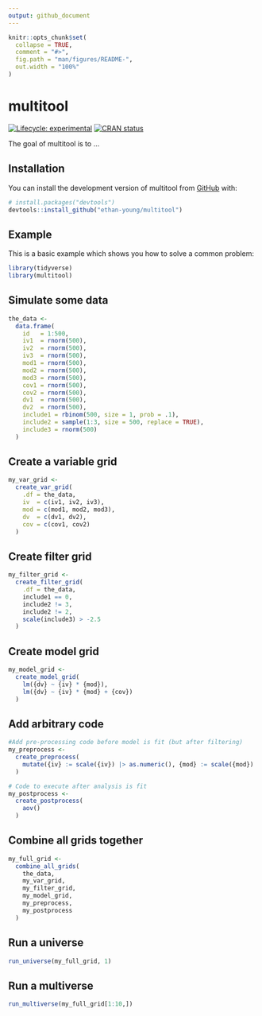 ```yaml
---
output: github_document
---
```


<!-- README.md is generated from README.Rmd. Please edit that file -->

```r
knitr::opts_chunk$set(
  collapse = TRUE,
  comment = "#>",
  fig.path = "man/figures/README-",
  out.width = "100%"
)
```

# multitool

<!-- badges: start -->
[![Lifecycle: experimental](https://img.shields.io/badge/lifecycle-experimental-orange.svg)](https://lifecycle.r-lib.org/articles/stages.html#experimental)
[![CRAN status](https://www.r-pkg.org/badges/version/multitool)](https://CRAN.R-project.org/package=multitool)
<!-- badges: end -->

The goal of multitool is to ...

## Installation

You can install the development version of multitool from [GitHub](https://github.com/) with:

``` r
# install.packages("devtools")
devtools::install_github("ethan-young/multitool")
```

## Example

This is a basic example which shows you how to solve a common problem:

```r
library(tidyverse)
library(multitool)
```

## Simulate some data

```r
the_data <-
  data.frame(
    id   = 1:500,
    iv1  = rnorm(500),
    iv2  = rnorm(500),
    iv3  = rnorm(500),
    mod1 = rnorm(500),
    mod2 = rnorm(500),
    mod3 = rnorm(500),
    cov1 = rnorm(500),
    cov2 = rnorm(500),
    dv1  = rnorm(500),
    dv2  = rnorm(500),
    include1 = rbinom(500, size = 1, prob = .1),
    include2 = sample(1:3, size = 500, replace = TRUE),
    include3 = rnorm(500)
  )
```

## Create a variable grid

```r
my_var_grid <-
  create_var_grid(
    .df = the_data,
    iv  = c(iv1, iv2, iv3),
    mod = c(mod1, mod2, mod3),
    dv  = c(dv1, dv2),
    cov = c(cov1, cov2)
  )
```

## Create filter grid

```r
my_filter_grid <-
  create_filter_grid(
    .df = the_data,
    include1 == 0,
    include2 != 3,
    include2 != 2,
    scale(include3) > -2.5
  )
```

## Create model grid

```r
my_model_grid <-
  create_model_grid(
    lm({dv} ~ {iv} * {mod}),
    lm({dv} ~ {iv} * {mod} + {cov})
  )
```

## Add arbitrary code

```r
#Add pre-processing code before model is fit (but after filtering)
my_preprocess <-
  create_preprocess(
    mutate({iv} := scale({iv}) |> as.numeric(), {mod} := scale({mod}) |> as.numeric())
  )
```

```r
# Code to execute after analysis is fit
my_postprocess <-
  create_postprocess(
    aov()
  )
```

## Combine all grids together

```r
my_full_grid <-
  combine_all_grids(
    the_data,
    my_var_grid,
    my_filter_grid,
    my_model_grid,
    my_preprocess,
    my_postprocess
  )
```

## Run a universe

```r
run_universe(my_full_grid, 1)
```

## Run a multiverse

```r
run_multiverse(my_full_grid[1:10,])
```

